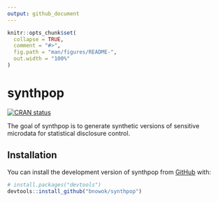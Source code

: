 ```yaml
---
output: github_document
---
```


<!-- README.md is generated from README.Rmd. Please edit that file -->

```r
knitr::opts_chunk$set(
  collapse = TRUE,
  comment = "#>",
  fig.path = "man/figures/README-",
  out.width = "100%"
)
```

# synthpop

<!-- badges: start -->
[![CRAN status](https://www.r-pkg.org/badges/version/synthpop)](https://CRAN.R-project.org/package=synthpop)
<!-- badges: end -->

The goal of synthpop is to generate synthetic versions of sensitive microdata for statistical disclosure control.

## Installation

You can install the development version of synthpop from [GitHub](https://github.com/) with:

``` r
# install.packages("devtools")
devtools::install_github("bnowok/synthpop")
```
